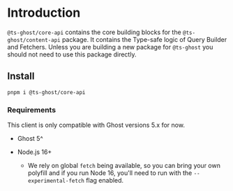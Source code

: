 # Introduction

`@ts-ghost/core-api` contains the core building blocks for the `@ts-ghost/content-api` package. It contains the Type-safe logic of Query Builder and Fetchers. Unless you are building a new package for `@ts-ghost` you should not need to use this package directly.

## Install

```shell
pnpm i @ts-ghost/core-api
```

### Requirements

This client is only compatible with Ghost versions 5.x for now.

- Ghost 5^

- Node.js 16+
  - We rely on global `fetch` being available, so you can bring your own
    polyfill and if you run Node 16, you'll need to run with the
    `--experimental-fetch` flag enabled.
